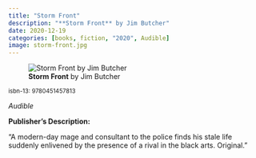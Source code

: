 ```yaml
---
title: "Storm Front"
description: "**Storm Front** by Jim Butcher"
date: 2020-12-19
categories: [books, fiction, "2020", Audible]
image: storm-front.jpg
---
```

![**Storm Front** by Jim Butcher](storm-front.jpg){fig-align="left"}

<sup>isbn-13: 9780451457813</sup>

*Audible*

**Publisher's Description:**

"A modern-day mage and consultant to the police finds his stale life
suddenly enlivened by the presence of a rival in the black arts. Original."